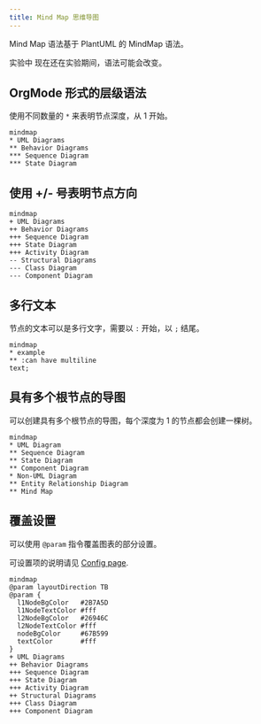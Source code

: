```yaml
---
title: Mind Map 思维导图
---
```


Mind Map 语法基于 PlantUML 的 MindMap 语法。

<span className="badge badge--info">实验中</span> 现在还在实验期间，语法可能会改变。

## OrgMode 形式的层级语法

使用不同数量的 `*` 来表明节点深度，从 1 开始。

```pintora play
mindmap
* UML Diagrams
** Behavior Diagrams
*** Sequence Diagram
*** State Diagram
```

## 使用 +/- 号表明节点方向

```pintora play
mindmap
+ UML Diagrams
++ Behavior Diagrams
+++ Sequence Diagram
+++ State Diagram
+++ Activity Diagram
-- Structural Diagrams
--- Class Diagram
--- Component Diagram
```

## 多行文本

节点的文本可以是多行文字，需要以 `:` 开始，以 `;` 结尾。

```pintora play
mindmap
* example
** :can have multiline
text;
```

## 具有多个根节点的导图

可以创建具有多个根节点的导图，每个深度为 1 的节点都会创建一棵树。

```pintora play
mindmap
* UML Diagram
** Sequence Diagram
** State Diagram
** Component Diagram
* Non-UML Diagram
** Entity Relationship Diagram
** Mind Map
```

## 覆盖设置

可以使用 `@param` 指令覆盖图表的部分设置。

可设置项的说明请见 [Config page](../configuration/config.md#mindmap).

```pintora play
mindmap
@param layoutDirection TB
@param {
  l1NodeBgColor   #2B7A5D
  l1NodeTextColor #fff
  l2NodeBgColor   #26946C
  l2NodeTextColor #fff
  nodeBgColor     #67B599
  textColor       #fff
}
+ UML Diagrams
++ Behavior Diagrams
+++ Sequence Diagram
+++ State Diagram
+++ Activity Diagram
++ Structural Diagrams
+++ Class Diagram
+++ Component Diagram
```
